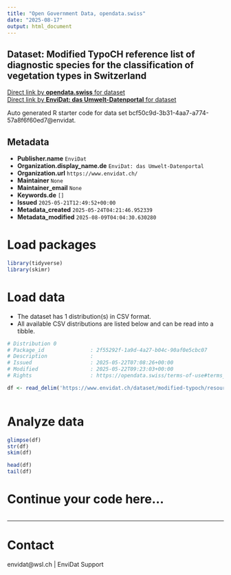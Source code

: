 ```yaml
---
title: "Open Government Data, opendata.swiss"
date: "2025-08-17"
output: html_document
---
```


## Dataset: Modified TypoCH reference list of diagnostic species for the classification of vegetation types in Switzerland



[Direct link by **opendata.swiss** for dataset](https://opendata.swiss/de/dataset/modified-typoch-reference-list-of-diagnostic-species-for-the-classification-of-vegetation-types)<br>
[Direct link by **EnviDat: das Umwelt-Datenportal** for dataset](https://www.envidat.ch/#/metadata/modified-typoch)

Auto generated R starter code for data set bcf50c9d-3b31-4aa7-a774-57a8f6f60ed7@envidat.

## Metadata

- **Publisher.name** `EnviDat`
- **Organization.display_name.de** `EnviDat: das Umwelt-Datenportal`
- **Organization.url** `https://www.envidat.ch/`
- **Maintainer** `None`
- **Maintainer_email** `None`
- **Keywords.de** `[]`
- **Issued** `2025-05-21T12:49:52+00:00`
- **Metadata_created** `2025-05-24T04:21:46.952339`
- **Metadata_modified** `2025-08-09T04:04:30.630280`


# Load packages

```r

library(tidyverse)
library(skimr)

```

# Load data

-   The dataset has 1 distribution(s) in CSV format.
-   All available CSV distributions are listed below and can be read into a tibble.

```r

# Distribution 0
# Package_id               : 2f55292f-1a9d-4a27-b04c-90af0e5cbc07
# Description              : 
# Issued                   : 2025-05-22T07:08:26+00:00
# Modified                 : 2025-05-22T09:23:03+00:00
# Rights                   : https://opendata.swiss/terms-of-use#terms_by

df <- read_delim('https://www.envidat.ch/dataset/modified-typoch/resource/47adb4a8-f089-4622-b525-6dff0da104d9')



```

# Analyze data

```r

glimpse(df)
str(df)
skim(df)

head(df)
tail(df)

```

# Continue your code here...

```r

```

------------------------------------------------------------------------

# Contact

envidat@wsl.ch | EnviDat Support

